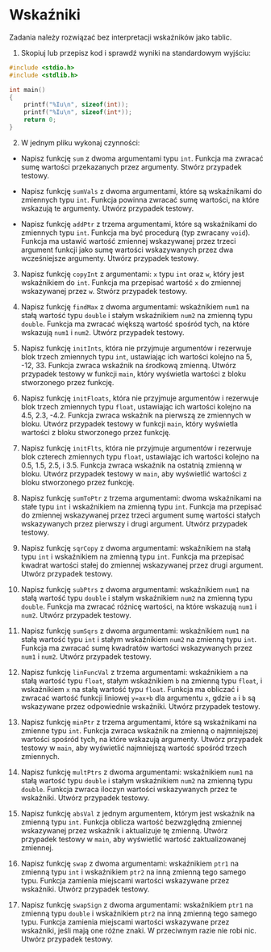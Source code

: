 # Wskaźniki

Zadania należy rozwiązać bez interpretacji wskaźników jako tablic.

1.  Skopiuj lub przepisz kod i sprawdź wyniki na standardowym wyjściu:

``` c
#include <stdio.h>
#include <stdlib.h>

int main()
{
    printf("%Iu\n", sizeof(int));
    printf("%Iu\n", sizeof(int*));
    return 0;
}
```

2.  W jednym pliku wykonaj czynności:

-   Napisz funkcję `sum` z dwoma argumentami typu `int`. Funkcja ma zwracać sumę wartości przekazanych przez argumenty. Stwórz przypadek testowy.

-   Napisz funkcję `sumVals` z dwoma argumentami, które są wskaźnikami do zmiennych typu `int`. Funkcja powinna zwracać sumę wartości, na które wskazują te argumenty. Utwórz przypadek testowy.

-   Napisz funkcję `addPtr` z trzema argumentami, które są wskaźnikami do zmiennych typu `int`. Funkcja ma być procedurą (typ zwracany `void`). Funkcja ma ustawić wartość zmiennej wskazywanej przez trzeci argument funkcji jako sumę wartości wskazywanych przez dwa wcześniejsze argumenty. Utwórz przypadek testowy.

3.  Napisz funkcję `copyInt` z argumentami: `x` typu `int` oraz `w`, który jest wskaźnikiem do `int`. Funkcja ma przepisać wartość `x` do zmiennej wskazywanej przez `w`. Stwórz przypadek testowy.

4.  Napisz funkcję `findMax` z dwoma argumentami: wskaźnikiem `num1` na stałą wartość typu `double` i stałym wskaźnikiem `num2` na zmienną typu `double`. Funkcja ma zwracać większą wartość spośród tych, na które wskazują `num1` i `num2`. Utwórz przypadek testowy.

5.  Napisz funkcję `initInts`, która nie przyjmuje argumentów i rezerwuje blok trzech zmiennych typu `int`, ustawiając ich wartości kolejno na 5, -12, 33. Funkcja zwraca wskaźnik na środkową zmienną. Utwórz przypadek testowy w funkcji `main`, który wyświetla wartości z bloku stworzonego przez funkcję.

6.  Napisz funkcję `initFloats`, która nie przyjmuje argumentów i rezerwuje blok trzech zmiennych typu `float`, ustawiając ich wartości kolejno na 4.5, 2.3, -4.2. Funkcja zwraca wskaźnik na pierwszą ze zmiennych w bloku. Utwórz przypadek testowy w funkcji `main`, który wyświetla wartości z bloku stworzonego przez funkcję.

7.  Napisz funkcję `initFlts`, która nie przyjmuje argumentów i rezerwuje blok czterech zmiennych typu `float`, ustawiając ich wartości kolejno na 0.5, 1.5, 2.5, i 3.5. Funkcja zwraca wskaźnik na ostatnią zmienną w bloku. Utwórz przypadek testowy w `main`, aby wyświetlić wartości z bloku stworzonego przez funkcję.

8.  Napisz funkcję `sumToPtr` z trzema argumentami: dwoma wskaźnikami na stałe typu `int` i wskaźnikiem na zmienną typu `int`. Funkcja ma przepisać do zmiennej wskazywanej przez trzeci argument sumę wartości stałych wskazywanych przez pierwszy i drugi argument. Utwórz przypadek testowy.

9.  Napisz funkcję `sqrCopy` z dwoma argumentami: wskaźnikiem na stałą typu `int` i wskaźnikiem na zmienną typu `int`. Funkcja ma przepisać kwadrat wartości stałej do zmiennej wskazywanej przez drugi argument. Utwórz przypadek testowy.

10. Napisz funkcję `subPtrs` z dwoma argumentami: wskaźnikiem `num1` na stałą wartość typu `double` i stałym wskaźnikiem `num2` na zmienną typu `double`. Funkcja ma zwracać różnicę wartości, na które wskazują `num1` i `num2`. Utwórz przypadek testowy.

11. Napisz funkcję `sumSqrs` z dwoma argumentami: wskaźnikiem `num1` na stałą wartość typu `int` i stałym wskaźnikiem `num2` na zmienną typu `int`. Funkcja ma zwracać sumę kwadratów wartości wskazywanych przez `num1` i `num2`. Utwórz przypadek testowy.

12. Napisz funkcję `linFuncVal` z trzema argumentami: wskaźnikiem `a` na stałą wartość typu `float`, stałym wskaźnikiem `b` na zmienną typu `float`, i wskaźnikiem `x` na stałą wartość typu `float`. Funkcja ma obliczać i zwracać wartość funkcji liniowej `y=ax+b` dla argumentu `x`, gdzie `a` i `b` są wskazywane przez odpowiednie wskaźniki. Utwórz przypadek testowy.

13. Napisz funkcję `minPtr` z trzema argumentami, które są wskaźnikami na zmienne typu `int`. Funkcja zwraca wskaźnik na zmienną o najmniejszej wartości spośród tych, na które wskazują argumenty. Utwórz przypadek testowy w `main`, aby wyświetlić najmniejszą wartość spośród trzech zmiennych.

14. Napisz funkcję `multPtrs` z dwoma argumentami: wskaźnikiem `num1` na stałą wartość typu `double` i stałym wskaźnikiem `num2` na zmienną typu `double`. Funkcja zwraca iloczyn wartości wskazywanych przez te wskaźniki. Utwórz przypadek testowy.

15. Napisz funkcję `absVal` z jednym argumentem, którym jest wskaźnik na zmienną typu `int`. Funkcja oblicza wartość bezwzględną zmiennej wskazywanej przez wskaźnik i aktualizuje tę zmienną. Utwórz przypadek testowy w `main`, aby wyświetlić wartość zaktualizowanej zmiennej.

16. Napisz funkcję `swap` z dwoma argumentami: wskaźnikiem `ptr1` na zmienną typu `int` i wskaźnikiem `ptr2` na inną zmienną tego samego typu. Funkcja zamienia miejscami wartości wskazywane przez wskaźniki. Utwórz przypadek testowy.

17. Napisz funkcję `swapSign` z dwoma argumentami: wskaźnikiem `ptr1` na zmienną typu `double` i wskaźnikiem `ptr2` na inną zmienną tego samego typu. Funkcja zamienia miejscami wartości wskazywane przez wskaźniki, jeśli mają one różne znaki. W przeciwnym razie nie robi nic. Utwórz przypadek testowy.
